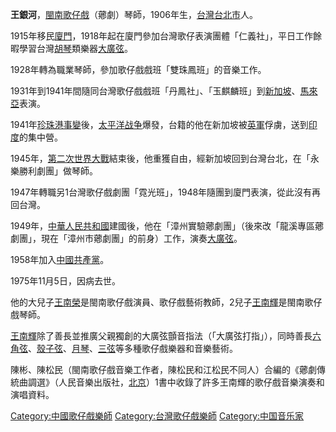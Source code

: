 '''王銀河'''，[[閩南|閩南]][[歌仔戲|歌仔戲]]（薌劇）琴師，1906年生，[[台灣|台灣]][[台北市|台北市]]人。

1915年移民[[廈門|廈門]]，1918年起在廈門參加台灣歌仔表演團體「仁義社」，平日工作餘暇學習台灣[[胡琴|胡琴]]類樂器[[大廣弦|大廣弦]]。

1928年轉為職業琴師，參加歌仔戲戲班「雙珠鳳班」的音樂工作。

1931年到1941年間隨同台灣歌仔戲戲班「丹鳳社」、「玉麒麟班」到[[新加坡|新加坡]]、[[馬來亞|馬來亞]]表演。

1941年[[珍珠港事變|珍珠港事變]]後，[[太平洋战争|太平洋战争]]爆發，台籍的他在新加坡被[[英軍|英軍]]俘虜，送到[[印度|印度]]的集中營。

1945年，[[第二次世界大戰|第二次世界大戰]]結束後，他重獲自由，經新加坡回到台灣台北，在「永樂勝利劇團」做琴師。

1947年轉職另1台灣歌仔戲劇團「霓光班」，1948年隨團到廈門表演，從此沒有再回台灣。

1949年，[[中華人民共和國|中華人民共和國]]建國後，他在「漳州實驗薌劇團」（後來改「龍溪專區薌劇團」，現在「漳州市薌劇團」的前身）工作，演奏[[大廣弦|大廣弦]]。

1958年加入[[中國共產黨|中國共產黨]]。

1975年11月5日，因病去世。

他的大兒子[[王南榮|王南榮]]是閩南歌仔戲演員、歌仔戲藝術教師，2兒子[[王南輝|王南輝]]是閩南歌仔戲琴師。

[[王南輝|王南輝]]除了善長並推廣父親獨創的大廣弦顫音指法（「大廣弦打指」），同時善長[[六角弦|六角弦]]、[[殼子弦|殼子弦]]、[[月琴|月琴]]、[[三弦|三弦]]等多種歌仔戲樂器和音樂藝術。

陳彬、陳松民（閩南歌仔戲音樂工作者，陳松民和江松民不同人）合編的《薌劇傳統曲調選》（人民音樂出版社，[[北京|北京]]）1書中收錄了許多王南輝的歌仔戲音樂演奏和演唱資料。

[[Category:中國歌仔戲樂師|Category:中國歌仔戲樂師]]
[[Category:台灣歌仔戲樂師|Category:台灣歌仔戲樂師]]
[[Category:中国音乐家|Category:中国音乐家]]
